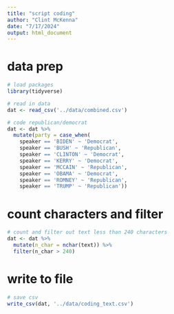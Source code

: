 ```yaml
---
title: "script coding"
author: "Clint McKenna"
date: "7/17/2024"
output: html_document
---
```


# data prep
```r
# load packages
library(tidyverse)

# read in data
dat <- read_csv('../data/combined.csv')

# code republican/democrat
dat <- dat %>%
  mutate(party = case_when(
    speaker == 'BIDEN' ~ 'Democrat',
    speaker == 'BUSH' ~ 'Republican',
    speaker == 'CLINTON' ~ 'Democrat',
    speaker == 'KERRY' ~ 'Democrat',
    speaker == 'MCCAIN' ~ 'Republican',
    speaker == 'OBAMA' ~ 'Democrat',
    speaker == 'ROMNEY' ~ 'Republican',
    speaker == 'TRUMP' ~ 'Republican'))

```

# count characters and filter
```r
# count and filter out text less than 240 characters
dat <- dat %>%
  mutate(n_char = nchar(text)) %>%
  filter(n_char > 240)

```

# write to file
```r
# save csv
write_csv(dat, '../data/coding_text.csv')

```










